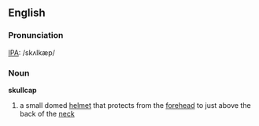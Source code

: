 ==English==
===Pronunciation===
[[IPA]]: /skʌlkæp/
===Noun===
'''skullcap'''
#a small domed [[helmet]] that protects from the [[forehead]] to just above the back of the [[neck]]